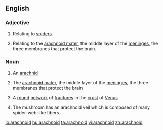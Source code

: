==English==
===Adjective===
{{en-adj|-}}

#Relating to [[spider]]s.
#{{anatomy}} Relating to the [[arachnoid mater]], the middle layer of the [[meninges]], the three membranes that protect the brain.  

===Noun===
{{en-noun}}

# {{biology}} An [[arachnid]]
# {{physiology}} The [[arachnoid mater]], the middle layer of the [[meninges]], the three membranes that protect the brain
# {{astronomy}} A [[round]] [[network]] of [[fracture]]s in the [[crust]] of [[Venus]]
# {{mycology}} The mushroom has an arachnoid veil which is composed of many spider-web-like fibers.

[[io:arachnoid]]
[[hu:arachnoid]]
[[ta:arachnoid]]
[[vi:arachnoid]]
[[zh:arachnoid]]